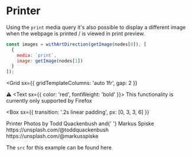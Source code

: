 

<BackButton />

# Printer

Using the `print` media query it's also possible to display a different image when the webpage is printed / is viewed in print preview.

```javascript
const images = withArtDirection(getImage(nodes[0]), [
  {
    media: `print`,
    image: getImage(nodes[1])
  }
]);
```

<Grid
  sx={{
    gridTemplateColumns: 'auto 1fr',
    gap: 2
  }}
>
  <span aria-label="Warning">⚠️</span>
  <Text sx={{ color: 'red', fontWeight: 'bold' }}>
    This functionality is currently only supported by Firefox
  </Text>
</Grid>

<Divider />

<Box
  sx={{
    transition: '.2s linear padding',
    px: [0, 3, 3, 6]
  }}
>
  <Card variant="cards.secondary">
    <Printer />
    <Box variant="cards.body">
      <Heading as="h2" variant="styles.h2">
        Printer
      </Heading>
      <Text as="div" sx={{ mb: 2 }}>
        Photos by <Text sx={{ fontWeight: 'bold' }}>Todd Quackenbush</Text> and{' '}
        <Text sx={{ fontWeight: 'bold' }}>Markus Spiske</Text>
      </Text>
      <Grid
        sx={{
          gap: 0
        }}
      >
        <Link
          href="https://unsplash.com/@toddquackenbush"
          target="_blank"
          rel="noopener"
          variant="styles.a"
        >
          https://unsplash.com/@toddquackenbush
        </Link>
        <Link
          href="https://unsplash.com/@markusspiske"
          target="_blank"
          rel="noopener"
          variant="styles.a"
        >
          https://unsplash.com/@markusspiske
        </Link>
      </Grid>
    </Box>
  </Card>
</Box>

<Divider />

The `src` for this example can be found <Link href="https://github.com/PaulieScanlon/gatsby-plugin-image-with-art-direction/blob/main/src/components/printer.js" target="_blank" rel="noopener">here</Link>
